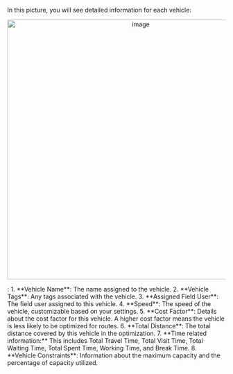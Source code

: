 In this picture, you will see detailed information for each vehicle: <div align="center">
  <img src="https://t3837933.p.clickup-attachments.com/t3837933/4cb5dfbf-6270-477e-8642-35151be4a4e1/image.png" alt="image" width="600" />
</div>:
1. **Vehicle Name**: The name assigned to the vehicle.
2. **Vehicle Tags**: Any tags associated with the vehicle.
3. **Assigned Field User**: The field user assigned to this vehicle.
4. **Speed**: The speed of the vehicle, customizable based on your settings.
5. **Cost Factor**: Details about the cost factor for this vehicle. A higher cost factor means the vehicle is less likely to be optimized for routes.
6. **Total Distance**: The total distance covered by this vehicle in the optimization.
7. **Time related information:** This includes Total Travel Time, Total Visit Time, Total Waiting Time, Total Spent Time, Working Time, and Break Time.
8. **Vehicle Constraints**: Information about the maximum capacity and the percentage of capacity utilized.